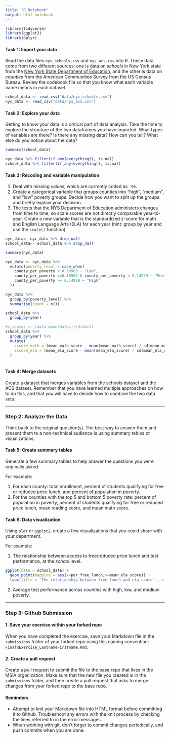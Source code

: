 ```yaml
---
title: "R Notebook"
output: html_notebook
---
```


```r
library(tidyverse)
library(ggplot2)
library(dplyr)
```

#### Task 1: Import your data

Read the data files `nys_schools.csv` and `nys_acs.csv` into R. These data come from two different sources: one is data on *schools* in New York state from the [New York State Department of Education](http://data.nysed.gov/downloads.php), and the other is data on *counties* from the American Communities Survey from the US Census Bureau. Review the codebook file so that you know what each variable name means in each dataset.

```r
school_data <- read_csv("data/nys_schools.csv")
nyc_data <- read_csv("data/nys_acs.csv")
```

#### Task 2: Explore your data

Getting to know your data is a critical part of data analysis. Take the time to explore the structure of the two dataframes you have imported. What types of variables are there? Is there any missing data? How can you tell? What else do you notice about the data?
```r
summary(school_data)
```

```r
nyc_data %>% filter(if_any(everything(), is.na))
school_data %>% filter(if_any(everything(), is.na))
```


#### Task 3: Recoding and variable manipulation

1. Deal with missing values, which are currently coded as `-99`.
2. Create a categorical variable that groups counties into "high", "medium", and "low" poverty groups. Decide how you want to split up the groups and briefly explain your decision.
3. The tests that the NYS Department of Education administers changes from time to time, so scale scores are not directly comparable year-to-year. Create a new variable that is the standardized z-score for math and English Language Arts (ELA) for each year (hint: group by year and use the `scale()` function)

```r
nyc_data<- nyc_data %>% drop_na()
school_data<- school_data %>% drop_na()
```

```r
summary(nyc_data)
```
```r
nyc_data <- nyc_data %>%
  mutate(poverty_level = case_when(
    county_per_poverty < 0.10903 ~ "Low",
    county_per_poverty >=0.10903 & county_per_poverty < 0.14929 ~ "Medium",
    county_per_poverty >= 0.14929 ~ "High"
  ))
```

```r
nyc_data %>%
  group_by(poverty_level) %>%
  summarise(count = n())
```

```r
school_data %>%
  group_by(year)
```

```r
#z_scores <- (data-mean(data))/sd(data)
school_data %>%
  group_by(year) %>%
  mutate(
    zscore_math = (mean_math_score - mean(mean_math_score) / sd(mean_math_score)),
    zscore_ela = (mean_ela_score - mean(mean_ela_score) / sd(mean_ela_score))
  )
  
```



#### Task 4: Merge datasets

Create a dataset that merges variables from the schools dataset and the ACS dataset. Remember that you have learned multiple approaches on how to do this, and that you will have to decide how to combine the two data sets.

---

### Step 2: Analyze the Data

Think back to the original question(s). The best way to answer them and present them to a non-technical audience is using summary tables or visualizations.

#### Task 5: Create summary tables

Generate a few summary tables to help answer the questions you were originally asked.

For example:

1. For each county: total enrollment, percent of students qualifying for free or reduced price lunch, and percent of population in poverty.
2. For the counties with the top 5 and bottom 5 poverty rate: percent of population in poverty, percent of students qualifying for free or reduced price lunch, mean reading score, and mean math score.

#### Task 6: Data visualization

Using `plot` or `ggplot2`, create a few visualizations that you could share with your department.

For example:

1. The relationship between access to free/reduced price lunch and test performance, at the *school* level.
```r
ggplot(data = school_data) +
  geom_point(mapping = aes(x=per_free_lunch,y=mean_ela_score)) +
  labs(title = 'The relationship between free lunch and ela score ', x = 'per_free_lunch', y='mean_ela_score')
```

2. Average test performance across *counties* with high, low, and medium poverty.



---

### Step 3: Github Submission

#### 1. Save your exercise within your forked repo

When you have completed the exercise, save your Markdown file in the `submissions` folder of your forked repo using this naming convention: `FinalRExercise_LastnameFirstname.Rmd`.

#### 2. Create a pull request

Create a pull request to submit the file to the base repo that lives in the MSiA organization. Make sure that the new file you created is in the `submissions` folder, and then create a pull request that asks to merge changes from your forked repo to the base repo.

#### Reminders

- Attempt to knit your Markdown file into HTML format before committing it to Github. Troubleshoot any errors with the knit process by checking the lines referred to in the error messages.
- When working with git, don't forget to commit changes periodically, and push commits when you are done.
